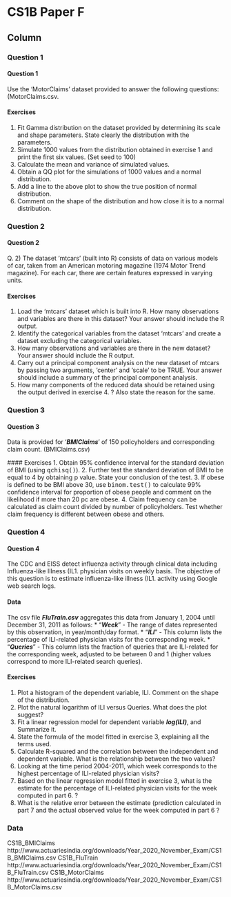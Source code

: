 CS1B Paper F {data-navmenu="R for Actuarial Statistics"}
==============================================================

Column {.tabset}
--------------------------------

### Question 1
<h4>Question 1</h4>
Use the ‘MotorClaims’ dataset provided to answer the following questions: 
(MotorClaims.csv. 

#### Exercises 
1.  Fit Gamma distribution on the dataset provided by determining its scale and shape 
parameters. State clearly the distribution with the parameters. 
2.   Simulate 1000 values from the distribution obtained in exercise 1 and print the first six values. (Set seed to 100) 
3.    Calculate the mean and variance of simulated values. 
4.  Obtain a QQ plot for the simulations of 1000 values and a normal distribution. 
5.  Add a line to the above plot to show the true position of normal distribution. 
6.   Comment on the shape of the distribution and how close it is to a normal distribution. 

### Question 2
<h4>Question 2</h4>
Q. 2) The dataset ‘mtcars’ (built into R) consists of data on various models of car, taken from an 
American motoring magazine (1974 Motor Trend magazine). For each car, there are certain 
features expressed in varying units.

#### Exercises
1.  Load the ‘mtcars’ dataset which is built into R. How many observations and variables 
are there in this dataset? Your answer should include the R output. 
2.   Identify the categorical variables from the dataset ‘mtcars’ and create a dataset 
excluding the categorical variables. 
3.    How many observations and variables are there in the new dataset? Your answer 
should include the R output. 
4.  Carry out a principal component analysis on the new dataset of mtcars by passing two 
arguments, ‘center’ and ‘scale’ to be TRUE. Your answer should include a summary 
of the principal component analysis. 
5.  How many components of the reduced data should be retained using the output 
derived in exercise 4. ? Also state the reason for the same. 

### Question 3
<h4>Question 3</h4>
Data is provided for ‘***BMIClaims***’ of 150 policyholders and corresponding claim count. 
(BMIClaims.csv)
 
 #### Exercises
1. Obtain 95% confidence interval for the standard deviation of BMI (using <tt>qchisq()</tt>). 
2. Further test the standard deviation of BMI to be equal to 4 by obtaining p value. State your conclusion of the test. 
3. If obese is defined to be BMI above 30, use <tt>binom.test()</tt> to calculate 99% confidence interval for proportion of obese people and comment on the likelihood if more than 20 pc are obese. 
4.  Claim frequency can be calculated as claim count divided by number of policyholders. 
Test whether claim frequency is different between obese and others. 

### Question 4
<h4>Question 4</h4>
The CDC and EISS detect influenza activity through clinical data including Influenza-like Illness (IL1.  physician visits on weekly basis. 
The objective of this question is to estimate influenza-like illness (IL1.  activity using Google web search logs.
<p>

#### Data
The csv file ***FluTrain.csv*** aggregates this data from January 1, 2004 until December 31, 2011 
as follows:
* "***Week***" - The range of dates represented by this observation, in year/month/day format.
* "***ILI***" - This column lists the percentage of ILI-related physician visits for the corresponding week.
* "***Queries***" - This column lists the fraction of queries that are ILI-related for the corresponding week, adjusted to be between 0 and 1 (higher values correspond to more ILI-related search 
queries).

#### Exercises
1.  Plot a histogram of the dependent variable, ILI. Comment on the shape of the 
distribution. 
2.  Plot the natural logarithm of ILI versus Queries. What does the plot suggest? 
3.  Fit a linear regression model for dependent variable ***log(ILI)***, and Summarize it. 
4.  State the formula of the model fitted in exercise 3, explaining all the terms used. 
5.  Calculate R-squared and the correlation between the independent and dependent variable. What is the relationship between the two values? 
6.  Looking at the time period 2004-2011, which week corresponds to the highest percentage of ILI-related physician visits? 
7.  Based on the linear regression model fitted in exercise 3, what is the estimate for the percentage of ILI-related physician visits for the week computed in part 6.  ? 
8.  What is the relative error between the estimate (prediction calculated in part 7 and the actual observed value for the week computed in part 6 ? 

### Data 
CS1B_BMIClaims
http://www.actuariesindia.org/downloads/Year_2020_November_Exam/CS1B_BMIClaims.csv
CS1B_FluTrain
http://www.actuariesindia.org/downloads/Year_2020_November_Exam/CS1B_FluTrain.csv
CS1B_MotorClaims
http://www.actuariesindia.org/downloads/Year_2020_November_Exam/CS1B_MotorClaims.csv
